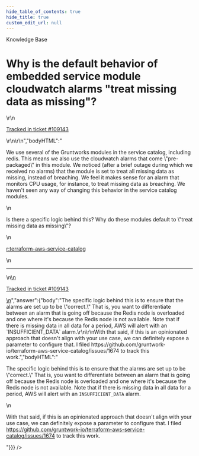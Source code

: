 ```yaml
---
hide_table_of_contents: true
hide_title: true
custom_edit_url: null
---
```



<CenterLayout>
<span className="searchCategory">Knowledge Base</span>
<h1>Why is the default behavior of embedded service module cloudwatch alarms &quot;treat missing data as missing&quot;?</h1>
<GitHub discussion={{"id":"D_kwDOF8slf84AQc1V","number":537,"author":{"login":"umm0n"},"title":"Why is the default behavior of embedded service module cloudwatch alarms \"treat missing data as missing\"?","body":"\r\nWe use several of the Gruntworks modules in the service catalog, including redis. This means we also use the  cloudwatch alarms that come \"pre-packaged\" in this module. We noticed (after a brief outage during which we received no alarms) that the module is set to treat all missing data as missing, instead of breaching. We feel it makes sense for an alarm that monitors CPU usage, for instance, to treat missing data as breaching. We haven't seen any way of changing this behavior in the service catalog modules.\r\n\r\nIs there a specific logic behind this? Why do these modules default to \"treat missing data as missing\"?\r\n\r\n[r:terraform-aws-service-catalog](https://github.com/gruntwork-io/terraform-aws-service-catalog)\r\n\r\n---\r\n\r\n<ins datetime=\"2022-08-17T16:46:37Z\">\r\n  <p><a href=\"https://support.gruntwork.io/hc/requests/109143\">Tracked in ticket #109143</a></p>\r\n</ins>\r\n","bodyHTML":"<p dir=\"auto\">We use several of the Gruntworks modules in the service catalog, including redis. This means we also use the  cloudwatch alarms that come \"pre-packaged\" in this module. We noticed (after a brief outage during which we received no alarms) that the module is set to treat all missing data as missing, instead of breaching. We feel it makes sense for an alarm that monitors CPU usage, for instance, to treat missing data as breaching. We haven't seen any way of changing this behavior in the service catalog modules.</p>\n<p dir=\"auto\">Is there a specific logic behind this? Why do these modules default to \"treat missing data as missing\"?</p>\n<p dir=\"auto\"><a href=\"https://github.com/gruntwork-io/terraform-aws-service-catalog\">r:terraform-aws-service-catalog</a></p>\n<hr>\n<ins datetime=\"2022-08-17T16:46:37Z\">\n  <p dir=\"auto\"><a href=\"https://support.gruntwork.io/hc/requests/109143\" rel=\"nofollow\">Tracked in ticket #109143</a></p>\n</ins>","answer":{"body":"The specific logic behind this is to ensure that the alarms are set up to be \"correct.\" That is, you want to differentiate between an alarm that is going off because the Redis node is overloaded and one where it's because the Redis node is not available. Note that if there is missing data in all data for a period, AWS will alert with an `INSUFFICIENT_DATA` alarm.\r\n\r\nWith that said, if this is an opinionated approach that doesn't align with your use case, we can definitely expose a parameter to configure that. I filed https://github.com/gruntwork-io/terraform-aws-service-catalog/issues/1674 to track this work.","bodyHTML":"<p dir=\"auto\">The specific logic behind this is to ensure that the alarms are set up to be \"correct.\" That is, you want to differentiate between an alarm that is going off because the Redis node is overloaded and one where it's because the Redis node is not available. Note that if there is missing data in all data for a period, AWS will alert with an <code class=\"notranslate\">INSUFFICIENT_DATA</code> alarm.</p>\n<p dir=\"auto\">With that said, if this is an opinionated approach that doesn't align with your use case, we can definitely expose a parameter to configure that. I filed <a href=\"https://github.com/gruntwork-io/terraform-aws-service-catalog/issues/1674\">https://github.com/gruntwork-io/terraform-aws-service-catalog/issues/1674</a> to track this work.</p>"}}} />

</CenterLayout>
  

<!-- ##DOCS-SOURCER-START
{
  "sourcePlugin": "github-discussions",
  "hash": "e821e15c3f8f23d7a9af07d9f1f315b3"
}
##DOCS-SOURCER-END -->
